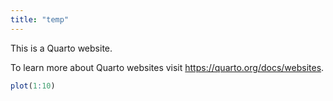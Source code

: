 ```yaml
---
title: "temp"
---
```


This is a Quarto website.

To learn more about Quarto websites visit <https://quarto.org/docs/websites>.

```r
plot(1:10)
```
